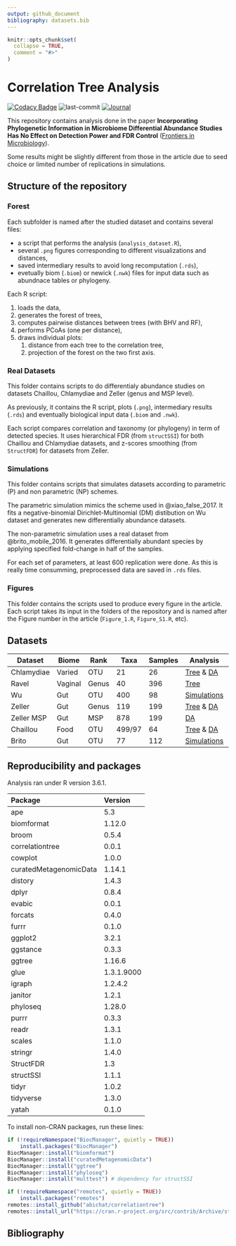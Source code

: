 ```yaml
---
output: github_document
bibliography: datasets.bib
---
```


<!-- README.md is generated from README.Rmd. Please edit that file -->

```r
knitr::opts_chunk$set(
  collapse = TRUE,
  comment = "#>"
)
```
# Correlation Tree Analysis

<!-- badges: start -->
[![Codacy Badge](https://api.codacy.com/project/badge/Grade/ba04cd22d16047bb831608b9a7a6702f)](https://www.codacy.com/app/abichat/correlationtree_analysis?utm_source=github.com&amp;utm_medium=referral&amp;utm_content=abichat/correlationtree_analysis&amp;utm_campaign=Badge_Grade)
![last-commit](https://img.shields.io/github/last-commit/abichat/correlationtree_analysis.svg)
[![Journal](https://img.shields.io/badge/published-frontiers-blue)](https://doi.org/10.3389/fmicb.2020.00649)
<!-- badges: end -->

This repository contains analysis done in the paper **Incorporating Phylogenetic Information in Microbiome Differential Abundance Studies Has No Effect on Detection Power and FDR Control** ([Frontiers in Microbiology](https://doi.org/10.3389/fmicb.2020.00649)).

Some results might be slightly different from those in the article due to seed choice or limited number of replications in simulations.


## Structure of the repository

### Forest

Each subfolder is named after the studied dataset and contains several files:

- a script that performs the analysis (`analysis_dataset.R`),
- several `.png` figures corresponding to different visualizations and distances,
- saved intermediary results to avoid long recomputation (`.rds`),
- evetually biom (`.biom`) or newick (`.nwk`) files for input data such as abundnace tables or phylogeny.

Each R script:

1. loads the data,
2. generates the forest of trees,
3. computes pairwise distances between trees (with BHV and RF),
4. performs PCoAs (one per distance),
5. draws individual plots:
    1. distance from each tree to the correlation tree,
    2. projection of the forest on the two first axis.

### Real Datasets

This folder contains scripts to do differentialy abundance studies on datasets Chaillou, Chlamydiae and Zeller (genus and MSP level).

As previously, it contains the R script, plots (`.png`), intermediary results (`.rds`) and eventually biological input data (`.biom` and `.nwk`).

Each script compares correlation and taxonomy (or phylogeny) in term of detected species. It uses hierarchical FDR (from `structSSI`) for both Chaillou and Chlamydiae datasets, and z-scores smoothing (from `StructFDR`) for datasets from Zeller.

### Simulations

This folder contains scripts that simulates datasets according to parametric (P) and non parametric (NP) schemes.

The parametric simulation mimics the scheme used in @xiao_false_2017. It fits a negative-binomial Dirichlet-Multinomial (DM) distibution on Wu dataset and generates new differentially abundance datasets.

The non-parametric simulation uses a real dataset from @brito_mobile_2016. It generates differentially abundant species by applying specified fold-change in half of the samples.

For each set of parameters, at least 600 replication were done. As this is really time consumming, preprocessed data are saved in `.rds` files.


### Figures

This folder contains the scripts used to produce every figure in the article. Each script takes its input in the folders of the repository and is named after the Figure number in the article (`Figure_1.R`, `Figure_S1.R`, etc). 

## Datasets


| Dataset    | Biome   | Rank  | Taxa   | Samples | Analysis                                                    | Publication            |
|------------|---------|-------|--------|---------|-------------------------------------------------------------|------------------------|
| Chlamydiae | Varied  | OTU   | 21     | 26      | [Tree](forests/chlamydiae) & [DA](real_datasets/chlamydiae) | @caporaso_global_2011  |  
| Ravel      | Vaginal | Genus | 40     | 396     | [Tree](forests/ravel)                                       | @ravel_vaginal_2011    |
| Wu         | Gut     | OTU   | 400    | 98      | [Simulations](simulations/parametric)                       | @wu_linking_2011       |
| Zeller     | Gut     | Genus | 119    | 199     | [Tree](forests/zeller/) & [DA](real_datasets/zeller_genus)  | @zeller_potential_2014 | 
| Zeller MSP | Gut     | MSP   | 878    | 199     | [DA](real_datasets/zeller_msp)                              | @zeller_potential_2014 |
| Chaillou   | Food    | OTU   | 499/97 | 64      | [Tree](forests/chaillou) & [DA](real_datasets/chaillou)     | @chaillou_origin_2015  | 
| Brito      | Gut     | OTU   | 77     | 112     | [Simulations](simulations/non_parametric)                   | @brito_mobile_2016     |


## Reproducibility and packages

Analysis ran under R version 3.6.1.

| Package                | Version    |
| :--------------------- | :--------- |
| ape                    | 5.3        |
| biomformat             | 1.12.0     |
| broom                  | 0.5.4      |
| correlationtree        | 0.0.1      |
| cowplot                | 1.0.0      |
| curatedMetagenomicData | 1.14.1     |
| distory                | 1.4.3      |
| dplyr                  | 0.8.4      |
| evabic                 | 0.0.1      |
| forcats                | 0.4.0      |
| furrr                  | 0.1.0      |
| ggplot2                | 3.2.1      |
| ggstance               | 0.3.3      |
| ggtree                 | 1.16.6     |
| glue                   | 1.3.1.9000 |
| igraph                 | 1.2.4.2    |
| janitor                | 1.2.1      |
| phyloseq               | 1.28.0     |
| purrr                  | 0.3.3      |
| readr                  | 1.3.1      |
| scales                 | 1.1.0      |
| stringr                | 1.4.0      |
| StructFDR              | 1.3        |
| structSSI              | 1.1.1      |
| tidyr                  | 1.0.2      |
| tidyverse              | 1.3.0      |
| yatah                  | 0.1.0      |

To install non-CRAN packages, run these lines:
```r
if (!requireNamespace("BiocManager", quietly = TRUE))
    install.packages("BiocManager")
BiocManager::install("biomformat")
BiocManager::install("curatedMetagenomicData")
BiocManager::install("ggtree")
BiocManager::install("phyloseq")
BiocManager::install("multtest") # dependency for structSSI

if (!requireNamespace("remotes", quietly = TRUE))
    install.packages("remotes")
remotes::install_github("abichat/correlationtree")
remotes::install_url("https://cran.r-project.org/src/contrib/Archive/structSSI/structSSI_1.1.1.tar.gz") # archived from CRAN
```

## Bibliography
